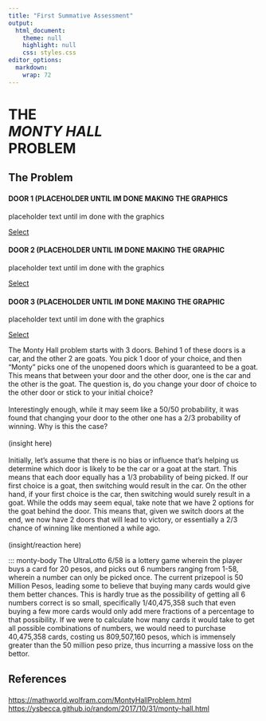 ```yaml
---
title: "First Summative Assessment"
output:
  html_document:
    theme: null
    highlight: null
    css: styles.css
editor_options: 
  markdown: 
    wrap: 72
---
```


<h1>

THE<br>*MONTY HALL*<br>PROBLEM

</h1>

::: monty-title
<h2>

The Problem

</h2>
:::

<section class="section-plans" id="section-plans">

::: {.u-center-text .u-margin-bottom-big}
:::

::: row
::: col-1-of-3
::: card
::: {.card__side .card__side--front-1}
::: {.card__title .card__title--1}
<i class="fas fa-paper-plane"></i>

<h4 class="card__heading">

DOOR 1 (PLACEHOLDER UNTIL IM DONE MAKING THE GRAPHICS

</h4>
:::
:::

::: {.card__side .card__side--back .card__side--back-1}
::: card__cta
::: card__price-box
placeholder text until im done with the graphics
:::

<a href="#popup" class="btn btn--white">Select</a>
:::
:::
:::
:::

::: col-1-of-3
::: card
::: {.card__side .card__side--front-2}
::: {.card__title .card__title--2}
<i class="fas fa-plane"></i>

<h4 class="card__heading">

DOOR 2 (PLACEHOLDER UNTIL IM DONE MAKING THE GRAPHIC

</h4>
:::
:::

::: {.card__side .card__side--back .card__side--back-2}
::: card__cta
::: card__price-box
placeholder text until im done with the graphics
:::

<a href="#popup" class="btn btn--white">Select</a>
:::
:::
:::
:::

::: col-1-of-3
::: card
::: {.card__side .card__side--front-3}
::: {.card__title .card__title--3}
<i class="fas fa-rocket"></i>

<h4 class="card__heading">

DOOR 3 (PLACEHOLDER UNTIL IM DONE MAKING THE GRAPHIC

</h4>
:::
:::

::: {.card__side .card__side--back .card__side--back-3}
::: card__cta
::: card__price-box
placeholder text until im done with the graphics
:::

<a href="#popup" class="btn btn--white">Select</a>
:::
:::
:::
:::
:::

</section>

::: monty-body
The Monty Hall problem starts with 3 doors. Behind 1 of these doors is a
car, and the other 2 are goats. You pick 1 door of your choice, and then
"Monty" picks one of the unopened doors which is guaranteed to be a
goat. This means that between your door and the other door, one is the
car and the other is the goat. The question is, do you change your door
of choice to the other door or stick to your initial choice? <br> <br>
Interestingly enough, while it may seem like a 50/50 probability, it was
found that changing your door to the other one has a 2/3 probability of
winning. Why is this the case? <br> <br> (insight here) <br> <br>
Initially, let's assume that there is no bias or influence that's
helping us determine which door is likely to be the car or a goat at the
start. This means that each door equally has a 1/3 probability of being
picked. If our first choice is a goat, then switching would result in
the car. On the other hand, if your first choice is the car, then
switching would surely result in a goat. While the odds may seem equal,
take note that we have 2 options for the goat behind the door. This
means that, given we switch doors at the end, we now have 2 doors that
will lead to victory, or essentially a 2/3 chance of winning like
mentioned a while ago. <br> <br> (insight/reaction here)
:::

::: monty-body

</section>

::: monty-body <!--Lotto Section, just used monty hall css formatting-->
The UltraLotto 6/58 is a lottery game wherein the player buys a card for 20 pesos, and picks out 6 numbers ranging from 1-58, wherein a number can only be picked once. The current prizepool is 50 Million Pesos, leading some to believe that buying many cards would give them better chances. This is hardly true as the possibility of getting all 6 numbers correct is so small, specifically 1/40,475,358 such that even buying a few more cards would only add mere fractions of a percentage to that possibility. If we were to calculate how many cards it would take to get all possible combinations of numbers, we would need to purchase 40,475,358 cards, costing us 809,507,160 pesos, which is immensely greater than the 50 million peso prize, thus incurring a massive loss on the bettor.
:::

::: monty-body
<h2>

References

</h2>

<https://mathworld.wolfram.com/MontyHallProblem.html>
<!-- there's details about the citation like the author and date at the bottom of the page so if we cite this in another format then there ya go -->
<br> <https://ysbecca.github.io/random/2017/10/31/monty-hall.html>
:::
